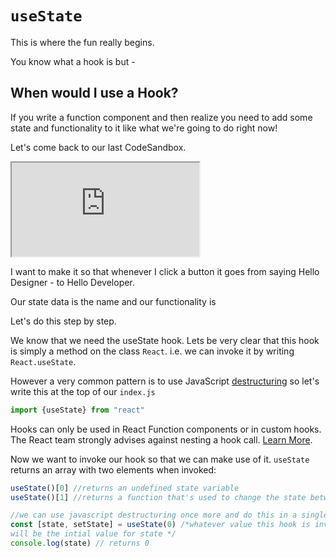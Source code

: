 
# `useState`

This is where the fun really begins.

You know what a hook is but - 

## When would I use a Hook?
If you write a function component and then realize you need to add some state and functionality to it like what we're going to do right now!

Let's come back to our last CodeSandbox.
<br/>


<iframe src="https://codesandbox.io/embed/how-to-render-a-component-rd1smk?fontsize=14&hidenavigation=1&theme=dark"
     style={{width:'100%', height:'500px', border:0, borderRadius: '4px', overflow: 'hidden' }}
     title="how-to-render-a-component"
     allow="accelerometer; ambient-light-sensor; camera; encrypted-media; geolocation; gyroscope; hid; microphone; midi; payment; usb; vr; xr-spatial-tracking"
     sandbox="allow-forms allow-modals allow-popups allow-presentation allow-same-origin allow-scripts"
   ></iframe>

I want to make it so that whenever I click a button it goes from saying Hello Designer - to Hello Developer.

Our state data is the name and our functionality is

Let's do this step by step.



We know that we need the useState hook. Lets be very clear that this hook is simply a method on the class `React`. i.e. we can invoke it by writing 
`React.useState`.

However a very common pattern is to use JavaScript [destructuring](https://developer.mozilla.org/en-US/docs/Web/JavaScript/Reference/Operators/Destructuring_assignment) so let's write this at the top of our `index.js`
```jsx
import {useState} from "react"
```

<Callout emoji="🚨"> Hooks can only be used in React Function components or in custom hooks. The React team strongly advises against nesting a hook call. [Learn More](https://reactjs.org/docs/hooks-rules.html#explanation).</Callout>

Now we want to invoke our hook so that we can make use of it.
`useState` returns an array with two elements when invoked:

```jsx
useState()[0] //returns an undefined state variable
useState()[1] //returns a function that's used to change the state between renders

//we can use javascript destructuring once more and do this in a single line
const [state, setState] = useState(0) /*whatever value this hook is invoked with 
will be the intial value for state */
console.log(state) // returns 0
```